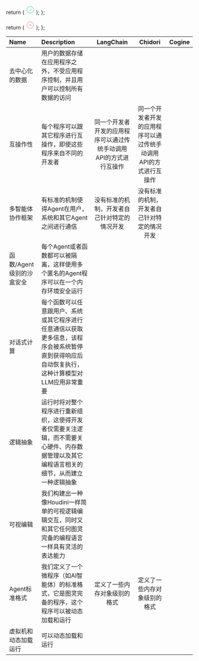   return (
    <svg
      xmlns="http://www.w3.org/2000/svg"
      fill="none"
      viewBox="0 0 24 24"
      strokeWidth="1.5"
      stroke="#25c2a0"
      width="24"
      height="24"
    >
      <path
        strokeLinecap="round"
        strokeLinejoin="round"
        d="M9 12.75L11.25 15 15 9.75M21 12a9 9 0 11-18 0 9 9 0 0118 0z"
      />
    </svg>
  );
};

  return (
    <svg
      xmlns="http://www.w3.org/2000/svg"
      fill="none"
      viewBox="0 0 24 24"
      strokeWidth="1.5"
      stroke="#F87272"
      width="24"
      height="24"
    >
      <path
        strokeLinecap="round"
        strokeLinejoin="round"
        d="M9.75 9.75l4.5 4.5m0-4.5l-4.5 4.5M21 12a9 9 0 11-18 0 9 9 0 0118 0z"
      />
    </svg>
  );
};

| Name | Description | LangChain | Chidori | Cogine |
| :-------------------------------------- | :---------- | :-------: | :-----: | :----: |
| 去中心化的数据         |    用户的数据存储在应用程序之外，不受应用程序控制，并且用户可以控制所有数据的访问    | <IconNo/> | <IconNo/> |    <IconYes/>    |
| 互操作性                        |    每个程序可以跟其它程序进行互操作，即使这些程序来自不同的开发者    | 同一个开发者开发的应用程序可以通过传统手动调用API的方式进行互操作 | 同一个开发者开发的应用程序可以通过传统手动调用API的方式进行互操作 | <IconYes/> |
| 多智能体协作框架      |    有标准的机制使得Agent在用户，系统和其它Agent之间进行通信    | 没有标准的机制，开发者自己针对特定的情况开发 | 没有标准的机制，开发者自己针对特定的情况开发 | <IconYes/> |
| 函数/Agent级别的沙盒安全 |    每个Agent或者函数都可以被隔离，这样使用多个匿名的Agent程序可以在一个内存环境安全运行    | <IconNo/> | <IconNo/> | <IconYes/> |
| 对话式计算              | 每个函数可以任意跟用户、系统或其它程序进行任意通信以获取更多信息，该程序会被系统暂停直到获得响应后自动恢复执行，这种计算模型对LLM应用非常重要 | <IconNo/> | <IconNo/> | <IconYes/> |
| 逻辑抽象                     | 运行时将对整个程序进行重新组织，这使得开发者仅需要关注逻辑，而不需要关心硬件、内存数据管理以及其它编程语言相关的细节，从而建立一种逻辑抽象 | <IconNo/> | <IconNo/> | <IconYes/> |
| 可视编辑                  | 我们构建出一种像Houdini一样简单的可视逻辑编辑交互，同时又和其它任何图灵完备的编程语言一样具有灵活的表达能力 | <IconNo/> | <IconNo/> | <IconYes/> |
| Agent标准格式      | 我们定义了一个微程序（如AI智能体）的标准格式，它是图灵完备的程序，这个程序可以被动态加载和运行 | 定义了一些内存对象级别的格式 | 定义了一些内存对象级别的格式 | <IconYes/> |
| 虚拟机和动态加载运行 | 可以动态加载和运行 | <IconNo/> | <IconYes/> | <IconYes/> |

<br/>